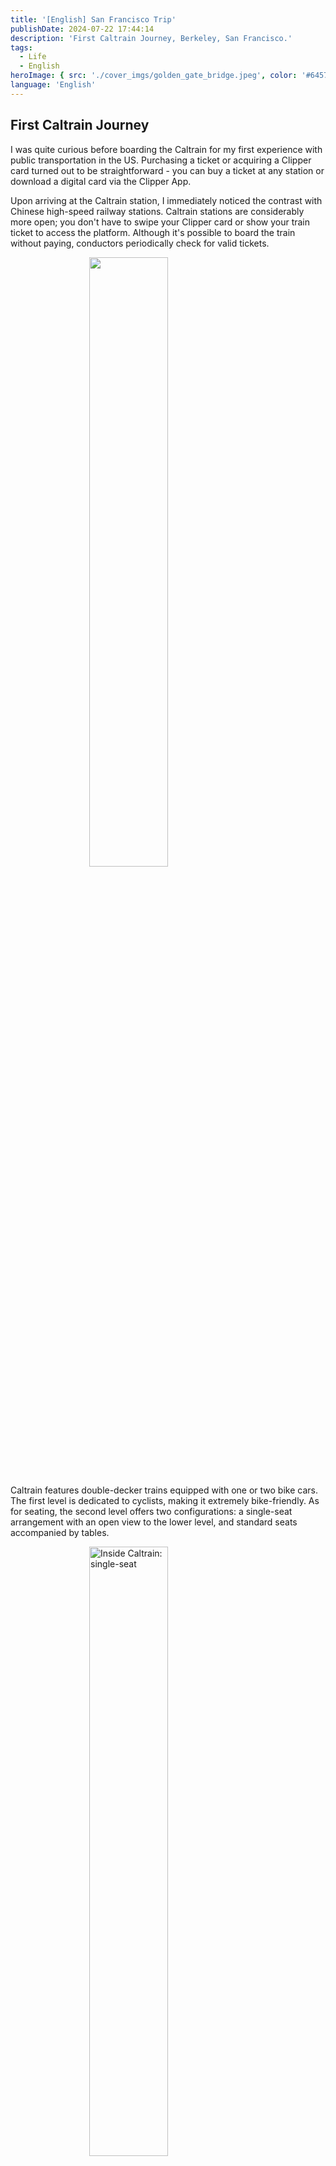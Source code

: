 ```yaml
---
title: '[English] San Francisco Trip'
publishDate: 2024-07-22 17:44:14
description: 'First Caltrain Journey, Berkeley, San Francisco.'
tags:
  - Life
  - English
heroImage: { src: './cover_imgs/golden_gate_bridge.jpeg', color: '#64574D' }
language: 'English'
---
```


## First Caltrain Journey

I was quite curious before boarding the Caltrain for my first experience with public transportation in the US. Purchasing a ticket or acquiring a Clipper card turned out to be straightforward - you can buy a ticket at any station or download a digital card via the Clipper App.

Upon arriving at the Caltrain station, I immediately noticed the contrast with Chinese high-speed railway stations. Caltrain stations are considerably more open; you don't have to swipe your Clipper card or show your train ticket to access the platform. Although it's possible to board the train without paying, conductors periodically check for valid tickets.

<img src="https://cdn.lyt0112.com/2024/07/0b9a4e4c29ae1a2ba844f390368ad18e.jpeg" alt="" style="width: 50%; height: auto; display: block; margin: 0 auto;" />

Caltrain features double-decker trains equipped with one or two bike cars. The first level is dedicated to cyclists, making it extremely bike-friendly. As for seating, the second level offers two configurations: a single-seat arrangement with an open view to the lower level, and standard seats accompanied by tables.

<img src="https://cdn.lyt0112.com/2024/07/17b03723da946ef1f74c12296c91a228.jpeg" alt="Inside Caltrain: single-seat" style="width: 50%; height: auto; display: block; margin: 0 auto;" />
<p style="text-align: center; font-style: italic; color: gray;">Inside Caltrain: single-seat</p>

I took the Caltrain from California Ave Station to SF Station and back, departing at 7:48AM and returning at 8:57PM on Saturday.

<img src="https://cdn.lyt0112.com/2024/07/38bb81bbbb1162f59746c79aac13fc20.jpeg" alt="Inside Caltrain: seat with tables" style="width: 50%; height: auto; display: block; margin: 0 auto;" />
<p style="text-align: center; font-style: italic; color: gray;">Inside Caltrain: seat with tables</p>

I generally love its convenience, but it's a bit slow, taking more than 1 hour for a 60km trip.

## Berkeley

I took an Uber to Berkeley and enjoyed a brief hour-long tour, wandering around.

<img src="https://cdn.lyt0112.com/2024/07/4a9736ee55a6d6accd6efef6acb461c6.jpeg" alt="Berkeley street" style="width: 50%; height: auto; display: block; margin: 0 auto;" />
<p style="text-align: center; font-style: italic; color: gray;">Berkeley street</p>

## San Francisco

### Lunch

In-N-Out Burger!

<img src="https://cdn.lyt0112.com/2024/07/c2763b0537d17e7528a9fa987717987e.jpeg" alt="" style="width: 50%; height: auto; display: block; margin: 0 auto;" />

### Exploring and Vintage Shops

Be cautious of coyotes!

<img src="https://cdn.lyt0112.com/2024/07/9643544f661c1f8c0fe880557d29f7ba.jpeg" alt="" style="width: 50%; height: auto; display: block; margin: 0 auto;" />

Enjoy exploring the beautiful mountainous terrain and have fun.

<img src="https://cdn.lyt0112.com/2024/07/6a0ed7d1d43bb688064aaaae6f0aef62.jpeg" alt="" style="width: 50%; height: auto; display: block; margin: 0 auto;" />

{/* In a perfume shop we met a active puppy.

<img src="https://cdn.lyt0112.com/2024/07/f01aaf80acf9d90277ba7c032cc2abeb.jpeg" alt="" style="width: 50%; height: auto; display: block; margin: 0 auto;" />
<p style="text-align: center; font-style: italic; color: gray;">My girlfriend was pounced on by a cute little dog</p> */}

Also, purchased chocolates worth $130.

<img src="https://cdn.lyt0112.com/2024/07/b8344a123c5b4bd59d8e4a0c95ec51b9.jpeg" alt="A book from 1911" style="width: 50%; height: auto; display: block; margin: 0 auto;" /><p style="text-align:center;">A book from 1911</p>

### Dinner

Very good location and scene! It's called `Crab House` at Pier 39.

<img src="https://cdn.lyt0112.com/2024/07/4777989589e3a52852379e139f1c16b4.jpeg" alt="" style="width: 50%; height: auto; display: block; margin: 0 auto;" />

There were people celebrating a birthday there, and we encountered two birthday parties!

{/* <img src="https://cdn.lyt0112.com/2024/07/d5547ae84420b9a77d7154f8c207a982.jpeg" alt="" style="width: 50%; height: auto; display: block; margin: 0 auto;" /> */}

### Golden Gate Bridge

I took some fantastic photos!

<img src="https://cdn.lyt0112.com/2024/07/d06018a03c08d427cb3629b28b3af5f6.jpeg" alt="" style="width: 100%; height: auto; display: block; margin: 0 auto;" />

It was extremely windy and cold, so please dress more warmly!

## Home

It was very cold at the SF Caltrain Station before I boarded the train at 9 PM.

<img src="https://cdn.lyt0112.com/2024/07/cddeb86952694cb7694c55728466a9ba.jpeg" alt="" style="width: 50%; height: auto; display: block; margin: 0 auto;" />

After arriving at California Ave Station at 10PM, I found it convenient that I had parked my bike next to the platform that morning.

<img src="https://cdn.lyt0112.com/2024/07/670664b2b5377b9e405dac0908b93475.jpeg" alt="" style="width: 50%; height: auto; display: block; margin: 0 auto;" />
